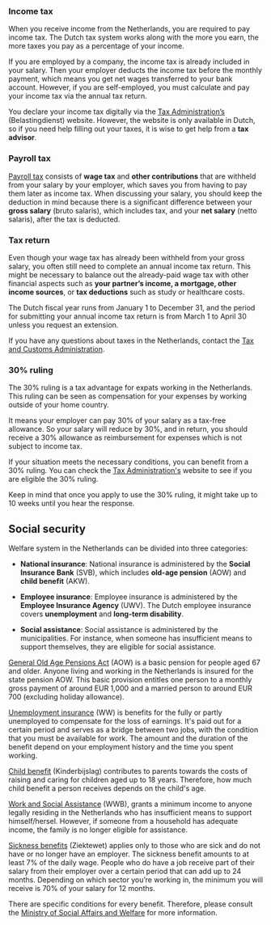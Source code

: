 ### Income tax
When you receive income from the Netherlands, you are required to pay income tax. The Dutch tax system works along with the more you earn, the more taxes you pay as a percentage of your income. 

If you are employed by a company, the income tax is already included in your salary. Then your employer deducts the income tax before the monthly payment, which means you get net wages transferred to your bank account. However, if you are self-employed, you must calculate and pay your income tax via the annual tax return.

You declare your income tax digitally via the [Tax Administration’s](https://www.belastingdienst.nl/wps/wcm/connect/nl/home/home) (Belastingdienst) website. However, the website is only available in Dutch, so if you need help filling out your taxes, it is wise to get help from a **tax advisor**.

### Payroll tax
[Payroll tax](https://www.belastingdienst.nl/wps/wcm/connect/bldcontenten/belastingdienst/business/payroll_taxes/you_are_not_established_in_the_netherlands_are_you_required_to_withhold_payroll_taxes/what_are_payroll_taxes/) consists of **wage tax** and **other contributions** that are withheld from your salary by your employer, which saves you from having to pay them later as income tax. When discussing your salary, you should keep the deduction in mind because there is a significant difference between your **gross salary** (bruto salaris), which includes tax, and your **net salary** (netto salaris), after the tax is deducted.

### Tax return
Even though your wage tax has already been withheld from your gross salary, you often still need to complete an annual income tax return. This might be necessary to balance out the already-paid wage tax with other financial aspects such as **your partner’s income, a mortgage, other income sources**, or **tax deductions** such as study or healthcare costs.   

The Dutch fiscal year runs from January 1 to December 31, and the period for submitting your annual income tax return is from March 1 to April 30 unless you request an extension.

If you have any questions about taxes in the Netherlands, contact the [Tax and Customs Administration](https://www.belastingdienst.nl/wps/wcm/connect/bldcontenten/standaard_functies/individuals/contact/). 

### 30% ruling

The 30% ruling is a tax advantage for expats working in the Netherlands. This ruling can be seen as compensation for your expenses by working outside of your home country.

It means your employer can pay 30% of your salary as a tax-free allowance. So your salary will reduce by 30%, and in return, you should receive a 30% allowance as reimbursement for expenses which is not subject to income tax.

If your situation meets the necessary conditions, you can benefit from a 30% ruling. You can check the [Tax Administration's](https://www.belastingdienst.nl/wps/wcm/connect/en/individuals/content/coming-to-work-in-the-netherlands-30-percent-facility) website to see if you are eligible the 30% ruling. 

<callout>
  Keep in mind that once you apply to use the 30% ruling, it might take up to 10 weeks until you hear the response. 
</callout>

## Social security 
Welfare system in the Netherlands can be divided into three categories:

- **National insurance**: National insurance is administered by the **Social Insurance Bank** (SVB), which includes **old-age pension** (AOW) and **child benefit** (AKW).

- **Employee insurance**: Employee insurance is administered by the **Employee Insurance Agency** (UWV). The Dutch employee insurance covers **unemployment** and **long-term disability**.

- **Social assistance**: Social assistance is administered by the municipalities. For instance, when someone has insufficient means to support themselves, they are eligible for social assistance.

[General Old Age Pensions Act](https://www.belastingdienst.nl/wps/wcm/connect/bldcontenten/belastingdienst/business/payroll_taxes/you_are_not_established_in_the_netherlands_are_you_required_to_withhold_payroll_taxes/when_you_are_going_to_withhold_payroll_taxes/pension_schemes/) (AOW) is a basic pension for people aged 67 and older. Anyone living and working in the Netherlands is insured for the state pension AOW. This basic provision entitles one person to a monthly gross payment of around EUR 1,000 and a married person to around EUR 700 (excluding holiday allowance).

[Unemployment insurance](https://www.uwv.nl/en/individuals/unemployment-benefit) (WW) is benefits for the fully or partly unemployed to compensate for the loss of earnings. It's paid out for a certain period and serves as a bridge between two jobs, with the condition that you must be available for work. The amount and the duration of the benefit depend on your employment history and the time you spent working.

[Child benefit](https://www.svb.nl/nl/kinderbijslag/bedragen-betaaldagen/bedragen-kinderbijslag) (Kinderbijslag) contributes to parents towards the costs of raising and caring for children aged up to 18 years. Therefore, how much child benefit a person receives depends on the child's age.

[Work and Social Assistance](https://www.government.nl/topics/social-assistance/applying-for-social-assistance) (WWB), grants a minimum income to anyone legally residing in the Netherlands who has insufficient means to support himself/hersel. However, if someone from a household has adequate income, the family is no longer eligible for assistance.

[Sickness benefits](https://www.uwv.nl/en/individuals/sickness-benefit) (Ziektewet) applies only to those who are sick and do not have or no longer have an employer. The sickness benefit amounts to at least 7% of the daily wage. People who do have a job receive part of their salary from their employer over a certain period that can add up to 24 months. Depending on which sector you’re working in, the minimum you will receive is 70% of your salary for 12 months.

There are specific conditions for every benefit. Therefore, please consult the [Ministry of Social Affairs and Welfare](https://www.rijksoverheid.nl/ministeries/ministerie-van-sociale-zaken-en-werkgelegenheid/?utm_campaign=szw.nl&utm_source=szw.nl&utm_medium=redirect) for more information. 